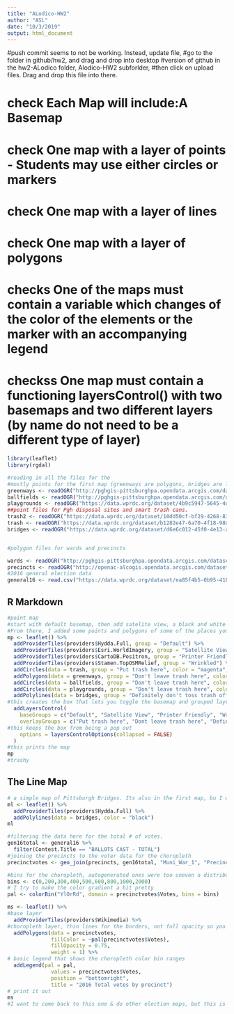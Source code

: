 ---
title: "ALodico-HW2"
author: "ASL"
date: "10/3/2019"
output: html_document
---
#push commit seems to not be working. Instead, update file,
#go to the folder in github/hw2, and drag and drop into desktop
#version of github in the hw2-ALodico folder, Alodico-HW2 subforlder, 
#then click on upload files. Drag and drop this file into there.


# check    Each Map will include:A Basemap
# check    One map with a layer of points - Students may use either circles or markers
# check    One map with a layer of lines
# check    One map with a layer of polygons
# checks   One of the maps must contain a variable which changes of the color of the elements or the marker with an accompanying legend
# checkss  One map must contain a functioning layersControl() with two basemaps and two different layers (by name do not need to be a different type of layer)



```{r setup, include=FALSE}
library(leaflet)
library(rgdal)

#reading in all the files for the 
#mostly points for the first map (greenways are polygons, bridges are lines)
greenways <- readOGR("http://pghgis-pittsburghpa.opendata.arcgis.com/datasets/d6cb53f628eb49e2991f51b07ff32bad_0.geojson")
ballfields <- readOGR("http://pghgis-pittsburghpa.opendata.arcgis.com/datasets/87f3b2bdfa6646319a56e86521480efd_0.geojson")
playgrounds <- readOGR("https://data.wprdc.org/dataset/4b9c5947-5645-4dbc-a7b6-eb323418fe02/resource/eb0cf52f-3da1-4b77-8f6d-891dff8adfa0/download/playgroundequipment_img.geojson")
##point files for Pgh disposal sites and smart trash cans.
trash2 <- readOGR("https://data.wprdc.org/dataset/10dd50cf-bf29-4268-83e2-debcacea7885/resource/cdb6c800-3213-4190-8d39-495e36300263/download/wasterecovery_img.geojson")
trash <- readOGR("https://data.wprdc.org/dataset/b1282e47-6a70-4f18-98df-f081e7406e34/resource/5c7edf21-421c-40ec-b851-d55aa5b3585f/download/smart_trash_containers.geojson")
bridges <- readOGR("https://data.wprdc.org/dataset/d6e6c012-45f0-4e13-ab3b-9458fd56ad96/resource/c972b2cc-8396-4cd0-80d6-3051497da903/download/bridges_img.geojson")


#polygon files for wards and precincts

wards <- readOGR("http://pghgis-pittsburghpa.opendata.arcgis.com/datasets/dff605f73fe24791875567f1d942275d_0.geojson")
precincts <- readOGR("http://openac-alcogis.opendata.arcgis.com/datasets/faaf42d7eaa041cb9fa623ac7b42f475_0.geojson")
#2016 general election data
general16 <- read.csv("https://data.wprdc.org/dataset/ea85f4b5-0b95-41b8-86ee-f1e6d16fc409/resource/3e8b23b7-aa71-4850-9379-bce87f73d684/download/2016-general-election-results-by-precinct.csv")
```


## R Markdown



```{r}
#point map
#start with default basemap, then add satelite view, a black and white (AKA printer friendly) view, and a topographical basemap, AKA wrinkled. 
#From there, I added some points and polygons of some of the places you should put trash and places you shouldnt put trash. I had to take out one of the trash groups because it was for the county, and messed up the map zoom. 
mp <- leaflet() %>%
  addProviderTiles(providers$Hydda.Full, group = "Default") %>%
  addProviderTiles(providers$Esri.WorldImagery, group = "Satellite View") %>%
  addProviderTiles(providers$CartoDB.Positron, group = "Printer Friendly") %>%
  addProviderTiles(providers$Stamen.TopOSMRelief, group = "Wrinkled") %>%
  addCircles(data = trash, group = "Put trash here", color = "magenta", weight = 2) %>%
  addPolygons(data = greenways, group = "Don't leave trash here", color = "green")  %>%
  addCircles(data = ballfields, group = "Don't leave trash here", color = "lawngreen", weight = 6)  %>%
  addCircles(data = playgrounds, group = "Don't leave trash here", color = "chartreuse", weight = 4)  %>%
  addPolylines(data = bridges, group = "Definitely don't toss trash off these", color = "yellow", weight = 8) %>%
#this creates the box that lets you toggle the basemap and grouped layers
  addLayersControl(
    baseGroups = c("Default", "Satellite View", "Printer Friendly", "Wrinkled"),
    overlayGroups = c("Put trash here", "Dont leave trash here", "Definitely don't toss trash off these"),
#this keeps the box from being a pop out
    options = layersControlOptions(collapsed = FALSE)
  )
#this prints the map
mp
#trashy
```

## The Line Map


```{r}
# a simple map of Pittsburgh Bridges. Its also in the first map, bu I wasnt sure if you wanted each type of tile to have a map, so I left this one here. I had to change that awful default map though
ml <- leaflet() %>%
  addProviderTiles(providers$Hydda.Full) %>%
  addPolylines(data = bridges, color = "black")
ml

```

```{r}
#filtering the data here for the total # of votes. 
gen16total <- general16 %>%
  filter(Contest.Title == "BALLOTS CAST - TOTAL")
#joining the precincts to the voter data for the choropleth
precinctvotes <- geo_join(precincts, gen16total, "Muni_War_1", "Precinct.Name")

#bins for the choropleth, autogenerated ones were too uneven a distribution, and I was having trouble making dynamic ones that I could coerce into a list
bins <- c(0,200,300,400,500,600,800,1000,2000)
# I try to make the color gradient a bit pretty
pal <- colorBin("YlOrRd", domain = precinctvotes$Votes, bins = bins)

ms <- leaflet() %>%
#base layer
  addProviderTiles(providers$Wikimedia) %>%
#choropleth layer, thin lines for the borders, not full opacity so you can see the streets behind the colors
  addPolygons(data = precinctvotes,
              fillColor = ~pal(precinctvotes$Votes),
              fillOpacity = 0.75,
              weight = 1) %>%
# basic legend that shows the choropleth color bin ranges
  addLegend(pal = pal, 
              values = precinctvotes$Votes, 
              position = "bottomright", 
              title = "2016 Total votes by precinct")
# print it out
ms
#I want to come back to this one & do other election maps, but this is a decent start

```
